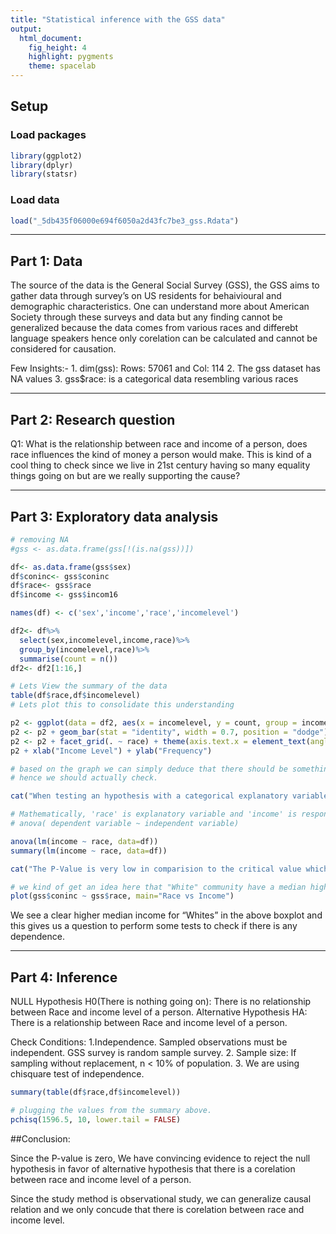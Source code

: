 ```yaml
---
title: "Statistical inference with the GSS data"
output: 
  html_document: 
    fig_height: 4
    highlight: pygments
    theme: spacelab
---
```


## Setup

### Load packages

```r
library(ggplot2)
library(dplyr)
library(statsr)
```

### Load data

```r
load("_5db435f06000e694f6050a2d43fc7be3_gss.Rdata")
```

* * *

## Part 1: Data

The source of the data is the General Social Survey (GSS), the GSS aims to gather data through survey's on US residents for behaivioural and demographic characteristics. One can understand more about American Society through these surveys and data but any finding cannot be generalized because the data comes from various races and differebt language speakers hence only corelation can be calculated and cannot be considered for causation.

Few Insights:-
1. dim(gss): Rows: 57061 and Col: 114
2. The gss dataset has NA values
3. gss$race: is a categorical data resembling various races

* * *

## Part 2: Research question


Q1: What is the relationship between race and income of a person, does race influences the kind of money a person would make. This is kind of a cool thing to check since we live in 21st century having so many equality things going on but are we really supporting the cause?

* * *

## Part 3: Exploratory data analysis

```r
# removing NA
#gss <- as.data.frame(gss[!(is.na(gss))])

df<- as.data.frame(gss$sex)
df$coninc<- gss$coninc
df$race<- gss$race
df$income <- gss$incom16

names(df) <- c('sex','income','race','incomelevel')

df2<- df%>%
  select(sex,incomelevel,income,race)%>%
  group_by(incomelevel,race)%>%
  summarise(count = n())
df2<- df2[1:16,]

# Lets View the summary of the data
table(df$race,df$incomelevel)
# Lets plot this to consolidate this understanding

p2 <- ggplot(data = df2, aes(x = incomelevel, y = count, group = incomelevel, fill = incomelevel))
p2 <- p2 + geom_bar(stat = "identity", width = 0.7, position = "dodge") + theme_bw()
p2 <- p2 + facet_grid(. ~ race) + theme(axis.text.x = element_text(angle = 90))
p2 + xlab("Income Level") + ylab("Frequency")

# based on the graph we can simply deduce that there should be something with race and incomelevel
# hence we should actually check.
```

```r

cat("When testing an hypothesis with a categorical explanatory variable and a quantitative response variable, the tool normally used in statistics is Analysis of Variances, also called ANOVA. The objective of the ANOVA test is to analyse if there  is a (statistically) significant difference in income, according to their race")

```

```r
# Mathematically, 'race' is explanatory variable and 'income' is response variable
# anova( dependent variable ~ independent variable)

anova(lm(income ~ race, data=df))
summary(lm(income ~ race, data=df))
```

```r
cat("The P-Value is very low in comparision to the critical value which is 0.05 and hence we can reject the null hypothesis that Income is 'Independent' of 'Race'.")
```

```r
# we kind of get an idea here that "White" community have a median high salary.
plot(gss$coninc ~ gss$race, main="Race vs Income")

```

We see a clear higher median income for "Whites" in the above boxplot and this gives us a question to perform some tests to check if there is any dependence.

* * *

## Part 4: Inference

NULL Hypothesis H0(There is nothing going on): There is no relationship between Race and income level of a person. Alternative Hypothesis HA: There is a relationship between Race and income level of a person.

Check Conditions:
1.Independence. Sampled observations must be independent. GSS survey is random sample survey. 
2. Sample size: If sampling without replacement, n < 10% of population.
3. We are using chisquare test of independence.

```r
summary(table(df$race,df$incomelevel))

# plugging the values from the summary above.
pchisq(1596.5, 10, lower.tail = FALSE)
```

##Conclusion:

Since the P-value is zero, We have convincing evidence to reject the null hypothesis in favor of alternative hypothesis that there is a corelation between race and income level of a person.

Since the study method is observational study, we can generalize causal relation and we only concude that there is corelation between race and income level.

